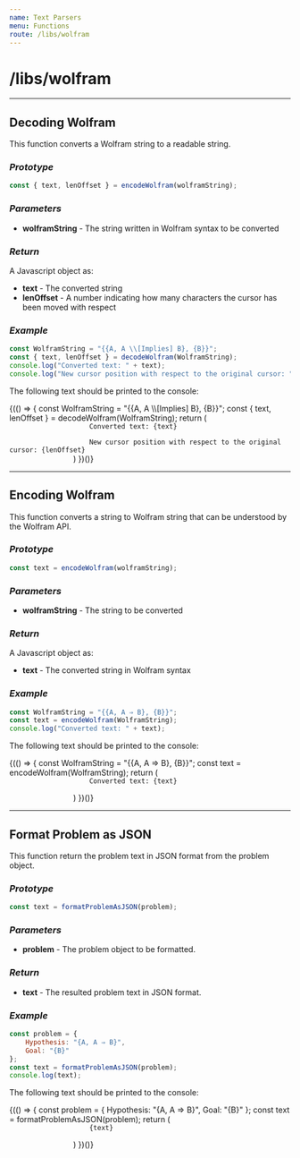 ```yaml
---
name: Text Parsers
menu: Functions
route: /libs/wolfram
---
```


# /libs/wolfram
---


## **Decoding Wolfram**

This function converts a Wolfram string to a readable string.

### *Prototype*

```javascript
const { text, lenOffset } = encodeWolfram(wolframString);
``` 

### *Parameters*

* **wolframString** - The string written in Wolfram syntax to be converted

### *Return*

A Javascript object as:
* **text** - The converted string  
* **lenOffset** - A number indicating how many characters the cursor has been moved with respect

### *Example*

```javascript
const WolframString = "{{A, A \\[Implies] B}, {B}}";
const { text, lenOffset } = decodeWolfram(WolframString);
console.log("Converted text: " + text);
console.log("New cursor position with respect to the original cursor: " + lenOffset);
```
The following text should be printed to the console:

<Playground>
    <div>
        {(() => {
            const WolframString = "{{A, A \\[Implies] B}, {B}}";
            const { text, lenOffset } = decodeWolfram(WolframString);
            return (
                <code>
                    Converted text: {text} <br/>
                    New cursor position with respect to the original cursor: {lenOffset}
                </code>
            )
        })()}
    </div>
</Playground>

---


## **Encoding Wolfram**

This function converts a string to Wolfram string that can be understood by the Wolfram API.

### *Prototype*

```javascript
const text = encodeWolfram(wolframString);
``` 

### *Parameters*

* **wolframString** - The string to be converted

### *Return*

A Javascript object as:
* **text** - The converted string in Wolfram syntax 

### *Example*

```javascript
const WolframString = "{{A, A ⇒ B}, {B}}";
const text = encodeWolfram(WolframString);
console.log("Converted text: " + text);
```
The following text should be printed to the console:

<Playground>
    <div>
        {(() => {
            const WolframString = "{{A, A ⇒ B}, {B}}";
            const text = encodeWolfram(WolframString);
            return (
                <code>
                    Converted text: {text} <br/>
                </code>
            )
        })()}
    </div>
</Playground>

---

## **Format Problem as JSON**

This function return the problem text in JSON format from the problem object.

### *Prototype*

```javascript
const text = formatProblemAsJSON(problem);
``` 

### *Parameters*

* **problem** - The problem object to be formatted.

### *Return*

* **text** - The resulted problem text in JSON format.

### *Example*

```javascript
const problem = {
    Hypothesis: "{A, A ⇒ B}",
    Goal: "{B}"
};
const text = formatProblemAsJSON(problem);
console.log(text);
```
The following text should be printed to the console:

<Playground>
    <div>
        {(() => {
            const problem = {
                Hypothesis: "{A, A ⇒ B}",
                Goal: "{B}"
            };
            const text = formatProblemAsJSON(problem);
            return (
                <code>
                    {text} <br/>
                </code>
            )
        })()}
    </div>
</Playground>